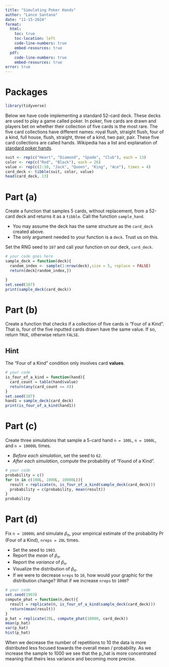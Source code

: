 ```yaml
---
title: "Simulating Poker Hands"
author: "Lance Santana"
date: "11-15-2024"
format:
  html:
    toc: true
    toc-location: left
    code-line-numbers: true
    embed-resources: true
  pdf:
    code-line-numbers: true
    embed-resources: true
error: true
---
```


# Packages

```r
library(tidyverse)
```

Below we have code implementing a standard 52-card deck. These decks are used to play a game called poker. In poker, five cards are drawn and players bet on whether their collection of five cards is the most rare. The five card collections have different names: royal flush, straight flush, four of a kind, full house, flush, straight, three of a kind, two pair, pair. These five card collections are called hands. Wikipedia has a list and explanation of [standard poker hands](https://en.wikipedia.org/wiki/List_of_poker_hands#Hand-ranking_categories).


```r
suit <- rep(c("Heart", "Diamond", "Spade", "Club"), each = 13)
color <- rep(c("Red", "Black"), each = 26)
value <- rep(c(2:10, "Jack", "Queen", "King", "Ace"), times = 4)
card_deck <- tibble(suit, color, value)
head(card_deck, 13)
```

# Part (a)

 Create a function that samples 5 cards, without replacement, from a 52-card deck and returns it as a `tibble`. Call the function `sample_hand`.

  - You may assume the deck has the same structure as the `card_deck` created above.
  - The only argument needed to your function is a `deck`. Trust us on this.

Set the RNG seed to `107` and call your function on our deck, `card_deck`.


```r
# your code goes here
sample_deck = function(deck){
  random_index <- sample(1:nrow(deck),size = 5, replace = FALSE)
  return(deck[random_index,])

}
set.seed(107)
print(sample_deck(card_deck))
```

# Part (b)

Create a function that checks if a collection of five cards is "Four of a Kind". That is, four of the five inputted cards drawn have the same value. If so, return `TRUE`, otherwise return `FALSE`.

::: callout-tip
## Hint

The "Four of a Kind" condition only involves card **values**.
:::

```r
# your code
is_four_of_a_kind = function(hand){
  card_count = table(hand$value)
  return(any(card_count == 4))
}
set.seed(107)
hand1 = sample_deck(card_deck)
print(is_four_of_a_kind(hand1))
```

# Part (c)

Create three simulations that sample a 5-card hand `n = 100L`, `n = 1000L`, and `n = 10000L` times.

- *Before each simulation*, set the seed to `62`.
- *After each simulation*, compute the probability of "Found of a Kind".

```r
# your code
probability = c()
for (n in c(100L, 1000L, 10000L)){
  result = replicate(n, is_four_of_a_kind(sample_deck(card_deck)))
  probability = c(probability, mean(result))
}
probability
```

# Part (d)

Fix `n = 10000L` and simulate $\hat{p}_n$, your empirical estimate of the probability $\Pr(\text{Four of a Kind})$, `nreps = 20L` times.

- Set the seed to `1903`.
- Report the *mean* of $\hat{p}_n$.
- Report the *variance* of $\hat{p}_n$.
- Visualize the distribution of $\hat{p}_n$.
- If we were to decrease `nreps` to `10`, how would your graphic for the distribution change? What if we increase `nreps` to `1000`?


```r
# your code
set.seed(1903)
compute_phat = function(n,dect){
  result = replicate(n, is_four_of_a_kind(sample_deck(card_deck)))
  return(mean(result))
}
p_hat = replicate(20L, compute_phat(10000, card_deck))
mean(p_hat)
var(p_hat)
hist(p_hat)
```

When we decrease the number of repetitions to 10 the data is more distributed less focused towards the overall mean / probability. As we increase the sample to 1000 we see that the p_hat is more concentrated meaning that theirs less variance and becoming more precise. 